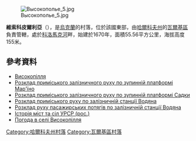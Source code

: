 [[Image:Высокополье_5.jpg|right]]

'''維索科皮爾利亞'''（{{lang-uk|Високопілля}}），是[[烏克蘭|烏克蘭]]的村落，位於該國東部，由[[哈爾科夫州|哈爾科夫州]]的[[瓦爾基區|瓦爾基區]]負責管轄，處於[[科洛馬克河|科洛馬克河]]畔，始建於1670年，面積55.56平方公里，海拔高度155米。

{{coord|49|55|2|N|35|24|53|E|scale:100000_region:UA|display=title}}

==參考資料==
* [http://w1.c1.rada.gov.ua/pls/z7502/A005?rdat1=03.09.2011&rf7571=32531 Високопілля]{{dead link|date=2018年4月 |bot=InternetArchiveBot |fix-attempted=yes }}
* [https://web.archive.org/web/20160304191945/http://www.pz.gov.ua/prrasp/raspstan.php?line=27&nn=10 Розклад приміського залізничного руху по зупинній платформі Мар'їно]{{ref-ru}}
* [http://www.pz.gov.ua/prrasp/raspstan.php?line=27&nn=11 Розклад приміського залізничного руху по зупинній платформі Садки] {{Wayback|url=http://www.pz.gov.ua/prrasp/raspstan.php?line=27&nn=11 |date=20140814135521 }}{{ref-ru}}
* [https://web.archive.org/web/20160304190307/http://www.pz.gov.ua/prrasp/raspstan.php?line=27&nn=12 Розклад приміського руху по залізничній станції Водяна]{{ref-ru}}
* [https://web.archive.org/web/20100714153659/http://poezda.uz.ua/rozklad/22525 Розклад руху пасажирських потягів по залізничній станції Водяна]
* [https://web.archive.org/web/20110101082957/http://www.igsu.org.ua/Harkovskja.obl/Valkovskij.rajon/Vysokopolxe.html Історія міст та сіл УРСР (рос.)]
* [http://weather.in.ua/ua/har'kovskaja/3695 Погода в селі Високопілля] {{Wayback|url=http://weather.in.ua/ua/har%27kovskaja/3695 |date=20160323024516 }}

{{DEFAULTSORT:Високопілля}}
[[Category:哈爾科夫州村落|Category:哈爾科夫州村落]]
[[Category:瓦爾基區村落|Category:瓦爾基區村落]]


{{Kharkiv-geo-stub}}